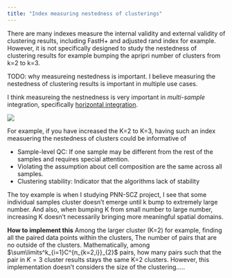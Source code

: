 ```yaml
---
title: "Index measuring nestedness of clusterings"
---
```


There are many indexes measure the internal validity and external validity of clustering results, including FastH+ and adjusted rand index for example. However, it is not specifically designed to study the nestedness of clustering results for example bumping the apripri number of clusters from k=2 to k=3. 


TODO: why measureing nestedness is important.
I believe measuring the nestedness of clustering results is important in multiple use cases.

I think measureing the nestnedness is very important in *multi-sample* integration, specifically [horizontal integration](https://www.nature.com/articles/s41587-021-00895-7). 

![](img/motivation_nested_index.jpg)


For example, if you have increased the K=2 to K=3, having such an index measuering the nestedness of clusters could be informative of 

* Sample-level QC: If one sample may be different from the rest of the samples and requires special attention.   
* Violating the assumption about cell composition are the same across all samples.    
* Clustering stability: Indicator that the algorithms lack of stability


The toy example is when I studying PNN-SCZ project, I see that some individual samples cluster doesn't emerge until k bump to extremely large number. And also, when bumping K from small number to large number, increasing K doesn't necessarily bringing more meaningful spatial domains.


**How to implement this**
Among the larger cluster (K=2) for example, finding all the paired data points within the clusters, The number of pairs that are no outside of the clusters. Mathematically, among $\sum\limits^k_{i=1}C^{n_{k=2,i}}_{2}$ pairs, how many pairs such that the pair in $K=3$ cluster results stays the same K=2 clusters. However, this implementation doesn't considers the size of the clustering.....

